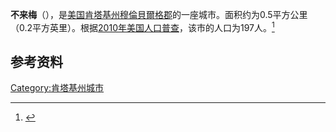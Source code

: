 {{Infobox City 
|name = 不来梅
|native_name = Bremen
|image_flag = 
|image_seal = 
|image_skyline = 
|pushpin_map = USA#USA Kentucky
|map_caption =
|subdivision_type = [[國家|國家]]
|subdivision_name = {{USA}}
|leader_title = 
|leader_name = 
|subdivision_type1 = [[美國行政區劃|州]]
|subdivision_name1 = [[肯塔基州|肯塔基州]]
|subdivision_type2 = [[肯塔基州行政区划|县]]
|subdivision_name2 = Muhlenberg
|found_date = 
|area_total_km2 = 0.5
|area_land = 
|area_water = 
|coordinates =
{{coord|37|21|48|N|87|13|3|W|region:US|display=inline}}
|population_as_of = 2010
|population_total = 197
|population_density = 
|timezone = 
|utc_offset = 
|timezone_DST = 
|utc_offset_DST = 
}}

'''不来梅'''（{{lang-en|Bremen}}），是[[美国|美国]][[肯塔基州|肯塔基州]][[穆倫貝爾格縣_(肯塔基州)|穆倫貝爾格郡]]的一座城市。面积约为0.5平方公里（0.2平方英里）。根据[[2010年美国人口普查|2010年美国人口普查]]，该市的人口为197人。<ref name=census>{{cite web |url = http://www.census.gov/prod/www/abs/decennial/ |title = Census of Population and Housing |publisher = U.S. Census Bureau |accessdate = November 18, 2011 |archive-url = https://web.archive.org/web/20060208103743/http://www.census.gov/prod/www/abs/decennial/ |archive-date = 2006-02-08 |dead-url = yes }}</ref>

== 参考资料 ==
{{reflist}}

[[Category:肯塔基州城市|Category:肯塔基州城市]]


{{Kentucky-stub}}